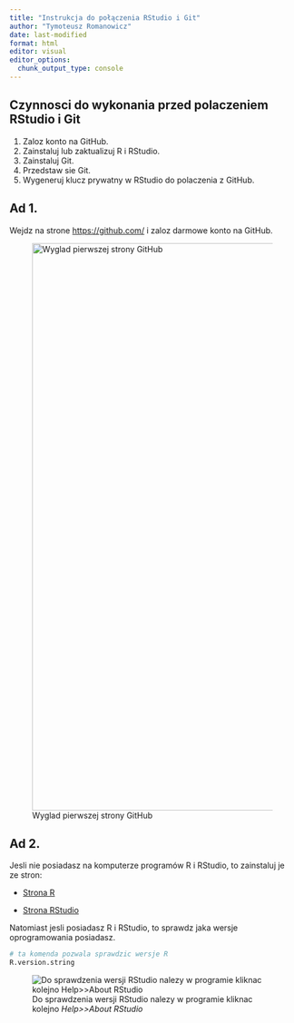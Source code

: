 ```yaml
---
title: "Instrukcja do połączenia RStudio i Git"
author: "Tymoteusz Romanowicz"
date: last-modified
format: html
editor: visual
editor_options: 
  chunk_output_type: console
---
```


## Czynnosci do wykonania przed polaczeniem RStudio i Git

1.  Zaloz konto na GitHub.
2.  Zainstaluj lub zaktualizuj R i RStudio.
3.  Zainstaluj Git.
4.  Przedstaw sie Git.
5.  Wygeneruj klucz prywatny w RStudio do polaczenia z GitHub.

## Ad 1.

Wejdz na strone <https://github.com/> i zaloz darmowe konto na GitHub.

![Wyglad pierwszej strony GitHub](pictures/Zrzut%20ekranu%202022-11-23%20142502.jpg){width="1000"}

## Ad 2.

Jesli nie posiadasz na komputerze programów R i RStudio, to zainstaluj je ze stron:

-   [Strona R](http://r-project.org)

-   [Strona RStudio](http://rstudio.com)

Natomiast jesli posiadasz R i RStudio, to sprawdz jaka wersje oprogramowania posiadasz.

```r
# ta komenda pozwala sprawdzic wersje R
R.version.string
```

![Do sprawdzenia wersji RStudio nalezy w programie kliknac kolejno *Help\>\>About RStudio*](pictures/Zrzut%20ekranu%202022-11-23%20143005.jpg)
